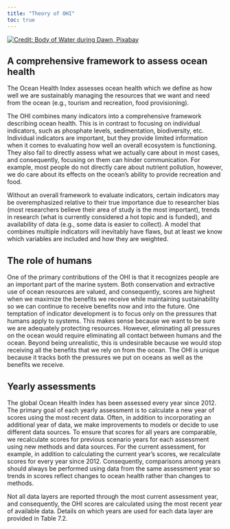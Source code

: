 ```yaml
---
title: "Theory of OHI"
toc: true
---
```


[![Credit: Body of Water during Dawn, Pixabay](media/ocean_sunset_island.jpg){fig-align="right"}](https://www.pexels.com/photo/body-of-water-during-dawn-37403/)

## A comprehensive framework to assess ocean health

The Ocean Health Index assesses ocean health which we define as how well we are sustainably managing the resources that we want and need from the ocean (e.g., tourism and recreation, food provisioning).

The OHI combines many indicators into a comprehensive framework describing ocean health. This is in contrast to focusing on individual indicators, such as phosphate levels, sedimentation, biodiversity, etc. Individual indicators are important, but they provide limited information when it comes to evaluating how well an overall ecosystem is functioning. They also fail to directly assess what we actually care about in most cases, and consequently, focusing on them can hinder communication. For example, most people do not directly care about nutrient pollution, however, we do care about its effects on the ocean’s ability to provide recreation and food.

Without an overall framework to evaluate indicators, certain indicators may be overemphasized relative to their true importance due to researcher bias (most researchers believe their area of study is the most important), trends in research (what is currently considered a hot topic and is funded), and availability of data (e.g., some data is easier to collect). A model that combines multiple indicators will inevitably have flaws, but at least we know which variables are included and how they are weighted.

## The role of humans

One of the primary contributions of the OHI is that it recognizes people are an important part of the marine system. Both conservation and extractive use of ocean resources are valued, and consequently, scores are highest when we maximize the benefits we receive while maintaining sustainability so we can continue to receive benefits now and into the future. One temptation of indicator development is to focus only on the pressures that humans apply to systems. This makes sense because we want to be sure we are adequately protecting resources. However, eliminating all pressures on the ocean would require eliminating all contact between humans and the ocean. Beyond being unrealistic, this is undesirable because we would stop receiving all the benefits that we rely on from the ocean. The OHI is unique because it tracks both the pressures we put on oceans as well as the benefits we receive.

## Yearly assessments

The global Ocean Health Index has been assessed every year since 2012. The primary goal of each yearly assessment is to calculate a new year of scores using the most recent data. Often, in addition to incorporating an additional year of data, we make improvements to models or decide to use different data sources. To ensure that scores for all years are comparable, we recalculate scores for previous scenario years for each assessment using new methods and data sources. For the current assessment, for example, in addition to calculating the current year’s scores, we recalculate scores for every year since 2012. Consequently, comparisons among years should always be performed using data from the same assessment year so trends in scores reflect changes to ocean health rather than changes to methods.

Not all data layers are reported through the most current assessment year, and consequently, the OHI scores are calculated using the most recent year of available data. Details on which years are used for each data layer are provided in Table 7.2.
